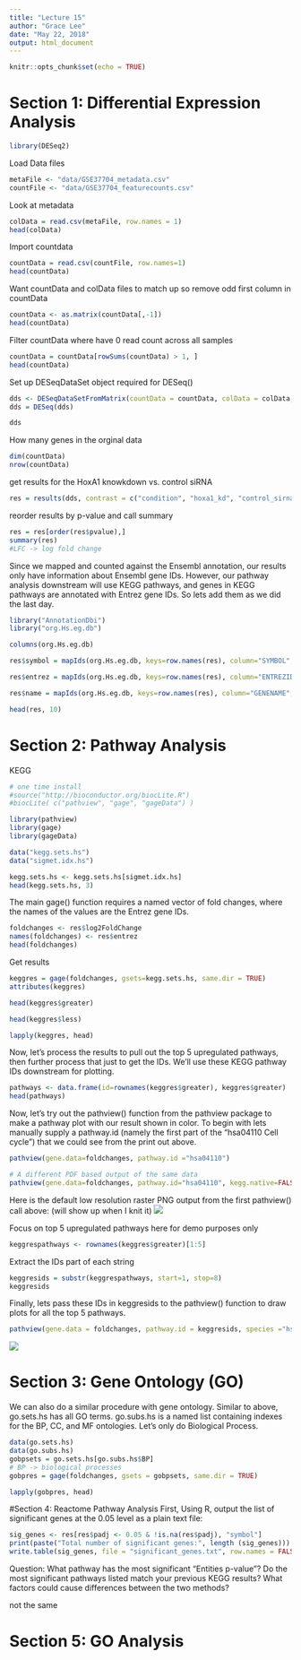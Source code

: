 ```yaml
---
title: "Lecture 15"
author: "Grace Lee"
date: "May 22, 2018"
output: html_document
---
```


```r
knitr::opts_chunk$set(echo = TRUE)
```

# Section 1: Differential Expression Analysis
```r
library(DESeq2)
```
Load Data files
```r
metaFile <- "data/GSE37704_metadata.csv"
countFile <- "data/GSE37704_featurecounts.csv"
```

Look at metadata
```r
colData = read.csv(metaFile, row.names = 1)
head(colData)
```

Import countdata
```r
countData = read.csv(countFile, row.names=1)
head(countData)
```

Want countData and colData files to match up
so remove odd first column in countData
```r
countData <- as.matrix(countData[,-1])
head(countData)
```

Filter countData where have 0 read count across all samples
```r
countData = countData[rowSums(countData) > 1, ]
head(countData)
```

Set up DESeqDataSet object required for DESeq()
```r
dds <- DESeqDataSetFromMatrix(countData = countData, colData = colData, design=~condition)
dds = DESeq(dds)
```

```r
dds
```

How many genes in the orginal data
```r
dim(countData)
nrow(countData)
```

get results for the HoxA1 knowkdown vs. control siRNA
```r
res = results(dds, contrast = c("condition", "hoxa1_kd", "control_sirna"))
```

reorder results by p-value and call summary
```r
res = res[order(res$pvalue),]
summary(res)
#LFC -> log fold change
```
Since we mapped and counted against the Ensembl annotation, our results only have information about Ensembl gene IDs. However, our pathway analysis downstream will use KEGG pathways, and genes in KEGG pathways are annotated with Entrez gene IDs. So lets add them as we did the last day.
```r
library("AnnotationDbi")
library("org.Hs.eg.db")

columns(org.Hs.eg.db)
```

```r
res$symbol = mapIds(org.Hs.eg.db, keys=row.names(res), column="SYMBOL", keytype = "ENSEMBL", multiVals = "first")

res$entrez = mapIds(org.Hs.eg.db, keys=row.names(res), column="ENTREZID", keytype = "ENSEMBL", multiVals = "first")

res$name = mapIds(org.Hs.eg.db, keys=row.names(res), column="GENENAME", keytype = "ENSEMBL", multiVals = "first")

head(res, 10)
```

# Section 2: Pathway Analysis

KEGG
```r
# one time install
#source("http://bioconductor.org/biocLite.R")
#biocLite( c("pathview", "gage", "gageData") )
```

```r
library(pathview)
library(gage)
library(gageData)

data("kegg.sets.hs")
data("sigmet.idx.hs")

kegg.sets.hs <- kegg.sets.hs[sigmet.idx.hs]
head(kegg.sets.hs, 3)
```

The main gage() function requires a named vector of fold changes, where the names of the values are the Entrez gene IDs.
```r
foldchanges <- res$log2FoldChange
names(foldchanges) <- res$entrez
head(foldchanges)
```

Get results
```r
keggres = gage(foldchanges, gsets=kegg.sets.hs, same.dir = TRUE)
attributes(keggres)
```

```r
head(keggres$greater)
```

```r
head(keggres$less)
```

```r
lapply(keggres, head)
```

Now, let’s process the results to pull out the top 5 upregulated pathways, then further process that just to get the IDs. We’ll use these KEGG pathway IDs downstream for plotting.
```r
pathways <- data.frame(id=rownames(keggres$greater), keggres$greater)
head(pathways)
```

Now, let’s try out the pathview() function from the pathview package to make a pathway plot with our result shown in color. To begin with lets manually supply a pathway.id (namely the first part of the "hsa04110 Cell cycle") that we could see from the print out above.
```r
pathview(gene.data=foldchanges, pathway.id ="hsa04110")
```

```r
# A different PDF based output of the same data
pathview(gene.data=foldchanges, pathway.id="hsa04110", kegg.native=FALSE)
```

Here is the default low resolution raster PNG output from the first pathview() call above:
(will show up when I knit it)
![](hsa04110.pathview.png)

Focus on top 5 upregulated pathways here for demo purposes only
```r
keggrespathways <- rownames(keggres$greater)[1:5]
```

Extract the IDs part of each string
```r
keggresids = substr(keggrespathways, start=1, stop=8)
keggresids
```

Finally, lets pass these IDs in keggresids to the pathview() function to draw plots for all the top 5 pathways.
```r
pathview(gene.data = foldchanges, pathway.id = keggresids, species ="hsa")
```

![](hsa04640.pathview.png)

# Section 3: Gene Ontology (GO)
We can also do a similar procedure with gene ontology. Similar to above, go.sets.hs has all GO terms. go.subs.hs is a named list containing indexes for the BP, CC, and MF ontologies. Let’s only do Biological Process.
```r
data(go.sets.hs)
data(go.subs.hs)
gobpsets = go.sets.hs[go.subs.hs$BP]
# BP -> biological processes
gobpres = gage(foldchanges, gsets = gobpsets, same.dir = TRUE)

lapply(gobpres, head)
```

#Section 4: Reactome Pathway Analysis
First, Using R, output the list of significant genes at the 0.05 level as a plain text file:
```r
sig_genes <- res[res$padj <- 0.05 & !is.na(res$padj), "symbol"]
print(paste("Total number of significant genes:", length (sig_genes)))
write.table(sig_genes, file = "significant_genes.txt", row.names = FALSE, col.names = FALSE, quote=FALSE)
```

Question: What pathway has the most significant “Entities p-value”? Do the most significant pathways listed match your previous KEGG results? What factors could cause differences between the two methods?

not the same 

# Section 5: GO Analysis
